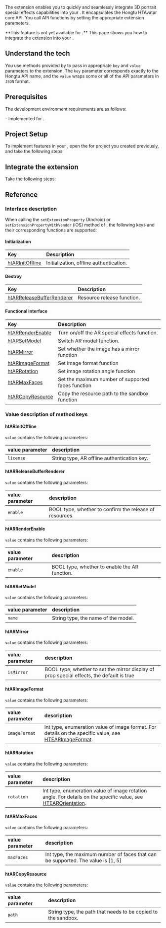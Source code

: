 
The <Vg k="RTEE_HT3D" /> extension enables you to quickly and seamlessly integrate 3D portrait special effects capabilities into your <Vpl k="CLIENT" />. It encapsulates the Hongtu HTAvatar core API. You call API functions by setting the appropriate extension parameters.

<PlatformWrapper notAllowed="android, ios">
**This feature is not yet available for <Vpl k="NAME" />.**
</PlatformWrapper>

<PlatformWrapper platform="android, ios">
 This page shows you how to integrate the <Vg k="RTEE_HT3D" /> extension into your <Vpl k="CLIENT" />.

## Understand the tech

You use methods provided by <Vg k="VSDK" /> to pass in appropriate `key` and `value` parameters to the extension. The `key` parameter corresponds exactly to the Hongtu API name, and the `value` wraps some or all of the API parameters in `JSON` format. 

## Prerequisites

The development environment requirements are as follows:

<Prerequisites />
- Implemented <Link to="../../../video-calling/get-started/get-started-sdk"><Vg k="GET_STARTED"/> for <Vg k="VIDEO"/></Link>.

## Project Setup

To implement <Vg k="RTEE_HT3D" /> features in your <Vpl k="CLIENT" />, open the <Link to="../../../video-calling/get-started/get-started-sdk"><Vg k="GET_STARTED"/> for <Vg k="VIDEO"/></Link> project you created previously, and take the following steps:

<ProjectSetup />


## Integrate the extension

Take the following steps:

<ProjectImplementation />

## Reference

### Interface description

When calling the `setExtensionProperty` (Android) or `setExtensionPropertyWithVendor` (iOS) method of <Vg k="VSDK" />, the following keys and their corresponding functions are supported:

#### Initialization

| Key | Description |
| :---- | :---- |
| [htARInitOffline](#htarinitoffline) | Initialization, offline authentication. |

#### Destroy

| Key | Description |
| :---- | :---- |
| [htARReleaseBufferRenderer](#htarreleasebufferrenderer) | Resource release function. |

#### Functional interface

| Key | Description |
| :---- | :---- |
| [htARRenderEnable](#htarrenderenable)| Turn on/off the AR special effects function. |
| [htARSetModel](#htarsetmodel) | Switch AR model function. |
| [htARMirror](#htarmirror) | Set whether the image has a mirror function |
| [htARImageFormat](#htarimageformat) | Set image format function |
| [htARRotation](#htarrotation) | Set image rotation angle function |
| [htARMaxFaces](#htarmaxfaces) | Set the maximum number of supported faces function |
| [htARCopyResource](#htarcopyresource)| Copy the resource path to the sandbox function |


### Value description of method keys

#### htARInitOffline

`value` contains the following parameters:

| value parameter | description |
| :------- | :---- |
| `license` | String type, AR offline authentication key. |

#### htARReleaseBufferRenderer

`value` contains the following parameters:

| value parameter | description |
| :------- | :---- |
| `enable` | BOOL type, whether to confirm the release of resources. |

#### htARRenderEnable

`value` contains the following parameters:

| value parameter | description |
| :------- | :---- |
| `enable` | BOOL type, whether to enable the AR function. |

#### htARSetModel

`value` contains the following parameters:

| value parameter | description |
| :------- | :---- |
| `name` | String type, the name of the model. |

#### htARMirror

`value` contains the following parameters:

| value parameter | description |
| :------- | :---- |
| `isMirror` | BOOL type, whether to set the mirror display of prop special effects, the default is true |

#### htARImageFormat

`value` contains the following parameters:

| value parameter | description |
| :------- | :---- |
| `imageFormat` | Int type, enumeration value of image format. For details on the specific value, see [HTEARImageFormat](https://gitee.com/htai-open/agora-htavatar-extension/blob/master/iOS/ALL_ARCHITECTURE/Release/HTEffectAR.framework/Headers/HTEffectARInterface.h). |

#### htARRotation

`value` contains the following parameters:

| value parameter | description |
| :------- | :---- |
| `rotation` | Int type, enumeration value of image rotation angle. For details on the specific value, see [HTEAROrientation](https://gitee.com/htai-open/agora-htavatar-extension/blob/master/iOS/ALL_ARCHITECTURE/Release/HTEffectAR.framework/Headers/HTEffectARInterface.h). |

#### htARMaxFaces

`value` contains the following parameters:

| value parameter | description |
| :------- | :---- |
| `maxFaces` | Int type, the maximum number of faces that can be supported. The value is [1, 5] |


#### htARCopyResource

`value` contains the following parameters:

| value parameter | description |
| :------- | :---- |
| `path` | String type, the path that needs to be copied to the sandbox. |

<Reference />

</PlatformWrapper>